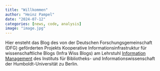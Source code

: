 ```yaml
---
title: "Willkommen"
author: "Heinz Pampel"
date: "2024-07-12"
categories: [news, code, analysis]
image: "image.jpg"
---
```


Hier ensteht das Blog des von der Deutschen Forschungsgemeinschaft (DFG) geförderten Projekts Kooperative Informationsinfrastruktur für wissenschaftliche Blogs (Infra Wiss Blogs) am Lehrstuhl [Information Management](http://hu-berlin.de/infomgnt) des Instituts für Bibliotheks- und Informationswissenschaft der Humboldt-Universität zu Berlin.
